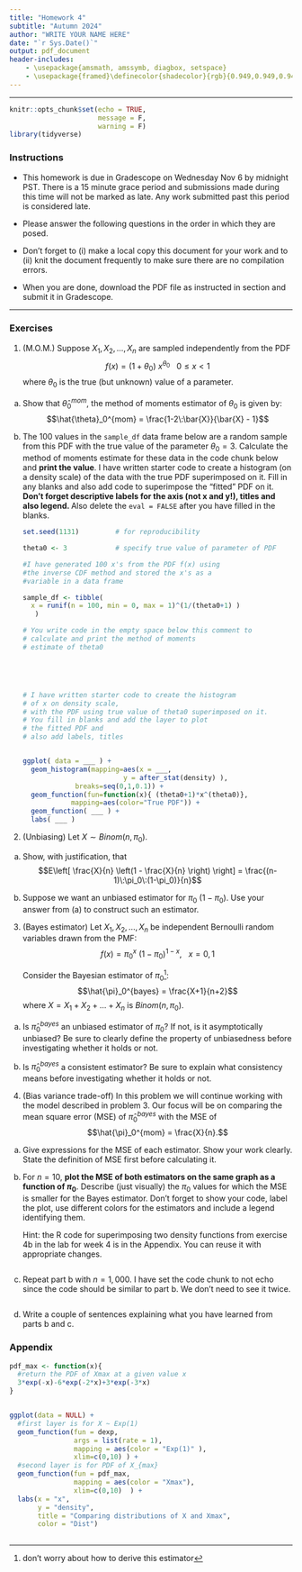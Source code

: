 ```yaml
---
title: "Homework 4"
subtitle: "Autumn 2024"
author: "WRITE YOUR NAME HERE"
date: "`r Sys.Date()`"
output: pdf_document
header-includes:
    - \usepackage{amsmath, amssymb, diagbox, setspace}
    - \usepackage{framed}\definecolor{shadecolor}{rgb}{0.949,0.949,0.949}
---
```

\onehalfspacing

* * * 
```r
knitr::opts_chunk$set(echo = TRUE, 
                      message = F, 
                      warning = F)
library(tidyverse)
```

### Instructions

- This homework is due in Gradescope on Wednesday Nov 6 by midnight PST. There is a 15 minute grace period and submissions made during this time will not be marked as late. Any work submitted past this period is considered late.  

- Please answer the following questions in the order in which they are posed. 

- Don't forget to (i) make a local copy this document for your work and to (ii) knit the document frequently to make sure there are no compilation errors. 

- When you are done, download the PDF file as instructed in section and submit it in Gradescope. 

* * *


### Exercises 

1. (M.O.M.) Suppose $X_1,X_2,\dots,X_n$ are sampled independently from the PDF
$$f(x) = (1+\theta_0)\:x^{\theta_0} \ \ \ 0 \leq x < 1$$
where $\theta_0$ is the true (but unknown) value of a parameter.

a. Show that $\hat{\theta}_0^{mom}$,  the method of moments estimator of $\theta_0$ is given by:
$$\hat{\theta}_0^{mom} = \frac{1-2\:\bar{X}}{\bar{X} - 1}$$


b. The 100 values in the `sample_df` data frame below are a random sample from this PDF with the true value of the parameter $\theta_0 = 3$. Calculate the method of moments estimate for these data in the code chunk below and **print the value**. I have written starter code to create a histogram (on a density scale) of the data with the true PDF superimposed on it. Fill in any blanks and also add code to superimpose the "fitted" PDF on it. **Don't forget descriptive labels for the axis (not x and y!), titles and also legend. **  Also delete the `eval = FALSE` after you have filled in the blanks.

    ```r

    set.seed(1131)         # for reproducibility
    
    theta0 <- 3            # specify true value of parameter of PDF

    #I have generated 100 x's from the PDF f(x) using 
    #the inverse CDF method and stored the x's as a 
    #variable in a data frame

    sample_df <- tibble(
      x = runif(n = 100, min = 0, max = 1)^(1/(theta0+1) ) 
       )

    # You write code in the empty space below this comment to 
    # calculate and print the method of moments 
    # estimate of theta0

    
    
    

    # I have written starter code to create the histogram 
    # of x on density scale, 
    # with the PDF using true value of theta0 superimposed on it. 
    # You fill in blanks and add the layer to plot 
    # the fitted PDF and 
    # also add labels, titles


    ggplot( data = ___ ) +
      geom_histogram(mapping=aes(x = ___,
                             y = after_stat(density) ),
                 breaks=seq(0,1,0.1)) +
      geom_function(fun=function(x){ (theta0+1)*x^(theta0)},
                mapping=aes(color="True PDF")) +
      geom_function( ___ ) +
      labs( ___ )

    ```


2. (Unbiasing) Let $X \sim Binom(n, \pi_0)$.

a.  Show, with justification, that
$$E\left[ \frac{X}{n} \left(1 - \frac{X}{n} \right) \right] = \frac{(n-1)\:\pi_0\:(1-\pi_0)}{n}$$ 

b. Suppose we want an unbiased estimator for $\pi_0 \:(1-\pi_0).$ Use your answer from (a) to construct such an estimator.

3. (Bayes estimator) Let $X_1, X_2,\dots, X_n$ be independent Bernoulli random variables drawn from the PMF:
$$f(x) = \pi_0^{x} \:(1-\pi_0)^{1-x}, \ \ \ x = 0,1$$

   Consider the Bayesian estimator of $\pi_0$^[don't worry about how to derive this estimator]: 
$$\hat{\pi}_0^{bayes} = \frac{X+1}{n+2}$$ 
where $X = X_1 + X_2 + \dots + X_n$ is $Binom(n, \pi_0)$.

a. Is $\hat{\pi}_0^{bayes}$ an unbiased estimator of $\pi_0$? If not, is it asymptotically unbiased?  Be sure to clearly define the property of unbiasedness before investigating whether it holds or not.


b. Is $\hat{\pi}_0^{bayes}$ a consistent estimator? Be sure to explain what consistency means before investigating whether it holds or not.


4. (Bias variance trade-off) In this problem we will continue working with the model described in problem 3. Our focus will be on comparing the mean square error (MSE) of $\hat{\pi}_0^{bayes}$ with the MSE of 
$$\hat{\pi}_0^{mom} = \frac{X}{n}.$$ 

a. Give expressions for the MSE of each estimator. Show your work clearly. State the definition of MSE first before calculating it.


b. For $n = 10$, **plot the MSE of both estimators on the same graph as a function of $\pi_0$**. Describe (just visually) the $\pi_0$ values for which the MSE is smaller for the Bayes estimator. Don't forget to show your code, label the plot, use different colors for the estimators and include a legend identifying them. 

    Hint: the R code for superimposing two density functions from exercise 4b in the lab for week 4 is in the Appendix. You can reuse it with appropriate changes. 

    ```r


    ```

c. Repeat part b with $n=1,000$. I have set the code chunk to not echo since the code should be similar to part b. We don't need to see it twice.

    ```r


    ```

d. Write a couple of sentences explaining what you have learned from parts b and c.


### Appendix

```r

pdf_max <- function(x){
  #return the PDF of Xmax at a given value x
  3*exp(-x)-6*exp(-2*x)+3*exp(-3*x)
}


ggplot(data = NULL) +
  #first layer is for X ~ Exp(1)
  geom_function(fun = dexp, 
                args = list(rate = 1),
                mapping = aes(color = "Exp(1)" ),
                xlim=c(0,10) ) +
  #second layer is for PDF of X_{max}
  geom_function(fun = pdf_max,
                mapping = aes(color = "Xmax"),
                xlim=c(0,10)  ) +
  labs(x = "x",
       y = "density",
       title = "Comparing distributions of X and Xmax",
       color = "Dist")
  

```
